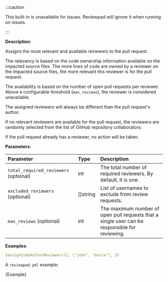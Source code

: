 
:::caution

This built-in is unavailable for issues. Reviewpad will ignore it when running on issues.

:::

**Description**:

Assigns the most relevant and available reviewers to the pull request.

The relevancy is based on the code ownership information available on the impacted source files. The more lines of code are owned by a reviewer on the impacted source files, the more relevant this reviewer is for the pull request.

The availability is based on the number of open pull requests per reviewer. Above a configurable threshold (`max_reviews`), the reviewer is considered unavailable.

The assigned reviewers will always be different than the pull request's author.

If no relevant reviewers are available for the pull request, the reviewers are randomly selected from the list of GitHub repository collaborators.

If the pull request already has a reviewer, no action will be taken.

**Parameters**:

| Parameter                             | Type     | Description                                                                                   |
| :------------------------------------ | :--------| :-------------------------------------------------------------------------------------------- |
| `total_required_reviewers` (optional) | int      | The total number of required reviewers. By default, it is one.                                |
| `excluded_reviewers` (optional)       | []string | List of usernames to exclude from review requests.                                            |
| `max_reviews` (optional)              | int      | The maximum number of open pull requests that a single user can be responsible for reviewing. |

**Examples**:

```yml
$assignCodeAuthorReviewers(2, ["john", "marie"], 3)
```

A `reviewpad.yml` example:

<CodeBlock language="yml" title="reviewpad.yml">{Example}</CodeBlock>
